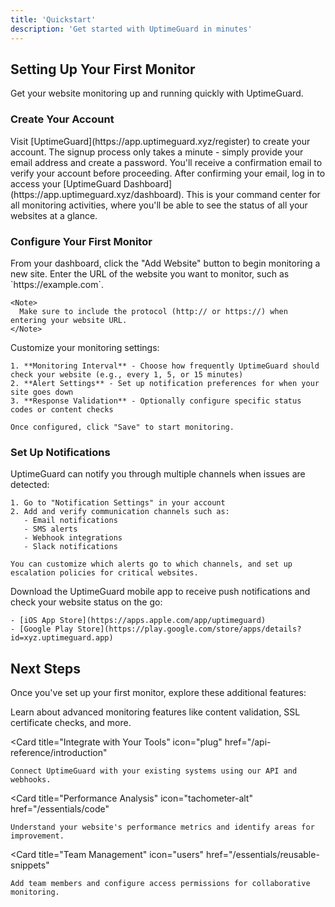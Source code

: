 ```yaml
---
title: 'Quickstart'
description: 'Get started with UptimeGuard in minutes'
---
```


## Setting Up Your First Monitor

Get your website monitoring up and running quickly with UptimeGuard.

### Create Your Account

<AccordionGroup>
  <Accordion icon="user" title="Sign Up for UptimeGuard">
    Visit [UptimeGuard](https://app.uptimeguard.xyz/register) to create your account. 
    The signup process only takes a minute - simply provide your email address and create a password.
    You'll receive a confirmation email to verify your account before proceeding.
  </Accordion>
  
  <Accordion icon="gauge-high" title="Access Your Dashboard">
    After confirming your email, log in to access your [UptimeGuard Dashboard](https://app.uptimeguard.xyz/dashboard).
    This is your command center for all monitoring activities, where you'll be able to see the status of all your websites at a glance.
  </Accordion>
</AccordionGroup>

### Configure Your First Monitor

<AccordionGroup>
  <Accordion icon="plus" title="Add a Website">
    From your dashboard, click the "Add Website" button to begin monitoring a new site.
    Enter the URL of the website you want to monitor, such as `https://example.com`.
    
    <Note>
      Make sure to include the protocol (http:// or https://) when entering your website URL.
    </Note>
  </Accordion>
  
  <Accordion icon="sliders" title="Configure Monitoring Settings">
    Customize your monitoring settings:
    
    1. **Monitoring Interval** - Choose how frequently UptimeGuard should check your website (e.g., every 1, 5, or 15 minutes)
    2. **Alert Settings** - Set up notification preferences for when your site goes down
    3. **Response Validation** - Optionally configure specific status codes or content checks
    
    Once configured, click "Save" to start monitoring.
  </Accordion>
</AccordionGroup>

### Set Up Notifications

<AccordionGroup>
  <Accordion icon="bell" title="Configure Alert Channels">
    UptimeGuard can notify you through multiple channels when issues are detected:
    
    1. Go to "Notification Settings" in your account
    2. Add and verify communication channels such as:
       - Email notifications
       - SMS alerts
       - Webhook integrations
       - Slack notifications
    
    You can customize which alerts go to which channels, and set up escalation policies for critical websites.
  </Accordion>
  
  <Accordion icon="mobile" title="Install Mobile App">
    Download the UptimeGuard mobile app to receive push notifications and check your website status on the go:
    
    - [iOS App Store](https://apps.apple.com/app/uptimeguard)
    - [Google Play Store](https://play.google.com/store/apps/details?id=xyz.uptimeguard.app)
  </Accordion>
</AccordionGroup>

## Next Steps

Once you've set up your first monitor, explore these additional features:

<CardGroup>
  <Card
    title="Advanced Monitoring"
    icon="chart-network"
    href="/essentials/markdown"
  >
    Learn about advanced monitoring features like content validation, SSL certificate checks, and more.
  </Card>

  <Card
    title="Integrate with Your Tools"
    icon="plug"
    href="/api-reference/introduction"
  >
    Connect UptimeGuard with your existing systems using our API and webhooks.
  </Card>

  <Card
    title="Performance Analysis"
    icon="tachometer-alt"
    href="/essentials/code"
  >
    Understand your website's performance metrics and identify areas for improvement.
  </Card>

  <Card
    title="Team Management"
    icon="users"
    href="/essentials/reusable-snippets"
  >
    Add team members and configure access permissions for collaborative monitoring.
  </Card>
</CardGroup>